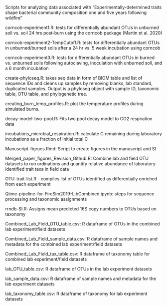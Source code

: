 Scripts for analyzing data associated with "Experimentally-determined traits shape bacterial community composition one and five years following wildfire"
 
corncob-experiment1.R: tests for differentially abundant OTUs in unburned soil vs. soil 24 hrs post-burn using the corncob package (Martin et al. 2020)

corncob-experiment2-TempCutoff.R: tests for differentially abundant OTUs in unburned/burned soils after a 24 hr vs. 5 week incubation using corncob

corncob-experiment3.R: tests for differentially abundant OTUs in burned vs. unburned soils following autoclaving, inoculation with unburned soil, and a 6 month incubation 

create-phyloseq.R: takes seq data in form of BIOM table and list of sequence IDs and cleans up samples by removing blanks, lab standard, duplicated samples. Output is a phyloseq object with sample ID, taxonomic table, OTU table, and phylogenetic tree. 

creating_burn_temp_profiles.R: plot the temperature profiles during simulated burns.

decay-model-two-pool.R: Fits two pool decay model to CO2 respiration data

incubations_microbial_respiration.R: calculate C remaining during laboratory incubations as a fraction of initial total C

Manuscript-figrues.Rmd: Script to create figures in the manuscript and SI

Merged_paper_figures_Revision_Github.R: Combine lab and field OTU datasets to run ordinations and quantify relative abundance of laboratory-identified trait taxa in field data

OTU-trait-list.R - compiles list of OTUs identified as differentially enriched from each experiment

Qiime-pipeline-for-FireSim2019-LibCombined.ipynb: steps for sequence processing and taxonomic assignments 

rrndb-SI.R: Assigns mean predicted 16S copy numbers to OTUs based on taxonomy

Combined_Lab_Field_OTU_table.csv: R dataframe of OTUs in the combined lab experiment/field datasets

Combined_Lab_Field_sample_data.csv: R dataframe of sample names and metadata for the combined lab experiment/field datasets

Combined_Lab_Field_tax_table.csv: R dataframe of taxonomy table for combined lab experiment/field datasets

lab_OTU_table.csv: R dataframe of OTUs in the lab experiment datasets

lab_sample_data.csv: R dataframe of sample names and metadata for the lab experiment datasets

lab_taxonomy_table.csv: R dataframe of taxonomy for lab experiment datasets
